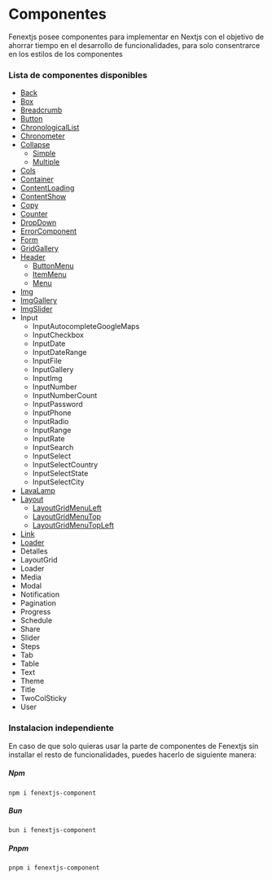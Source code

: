 # Componentes

Fenextjs posee componentes para implementar en Nextjs con el objetivo de ahorrar tiempo en el desarrollo de funcionalidades, para solo consentrarce en los estilos de los componentes

### Lista de componentes disponibles

- [Back](/components/back)
- [Box](/components/box)
- [Breadcrumb](/components/breadcrumb)
- [Button](/components/button)
- [ChronologicalList](/components/chronological-list)
- [Chronometer](/components/chronometer)
- [Collapse](/components/collapse)
  - [Simple](/components/collapse/simple)
  - [Multiple](/components/collapse/multiple)
- [Cols](/components/cols)
- [Container](/components/container)
- [ContentLoading](/components/content-loading)
- [ContentShow](/components/content-show)
- [Copy](/components/copy)
- [Counter](/components/counter)
- [DropDown](/components/dropdown)
- [ErrorComponent](/components/error-component)
- [Form](/components/form)
- [GridGallery](/components/grid-gallery)
- [Header](/components/header)
  - [ButtonMenu](/components/header/button-menu)
  - [ItemMenu](/components/header/item-menu)
  - [Menu](/components/header/menu)
- [Img](/components/img)
- [ImgGallery](/components/img-gallery)
- [ImgSlider](/components/img-slider)
- Input
  - InputAutocompleteGoogleMaps
  - InputCheckbox
  - InputDate
  - InputDateRange
  - InputFile
  - InputGallery
  - InputImg
  - InputNumber
  - InputNumberCount
  - InputPassword
  - InputPhone
  - InputRadio
  - InputRange
  - InputRate
  - InputSearch
  - InputSelect
  - InputSelectCountry
  - InputSelectState
  - InputSelectCity
- [LavaLamp](/components/lava-lamp)
- [Layout](/components/layout)
  - [LayoutGridMenuLeft](/components/layout/layout-grid-menu-left)
  - [LayoutGridMenuTop](/components/layout/layout-grid-menu-top)
  - [LayoutGridMenuTopLeft](/components/layout/layout-grid-menu-top-left)
- [Link](/components/link)
- [Loader](/components/loader)
- Detalles
- LayoutGrid
- Loader
- Media
- Modal
- Notification
- Pagination
- Progress
- Schedule
- Share
- Slider
- Steps
- Tab
- Table
- Text
- Theme
- Title
- TwoColSticky
- User

### Instalacion independiente

En caso de que solo quieras usar la parte de componentes de Fenextjs sin installar el resto de funcionalidades, puedes hacerlo de siguiente manera:

##### Npm

```code copy
npm i fenextjs-component
```

##### Bun

```code copy
bun i fenextjs-component
```

##### Pnpm

```code copy
pnpm i fenextjs-component
```
